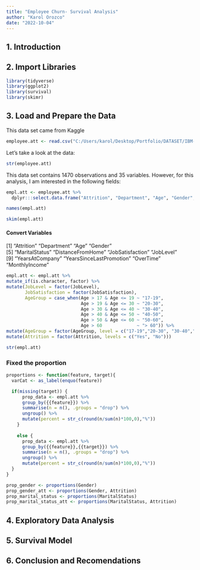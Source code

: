 ```yaml
---
title: "Employee Churn- Survival Analysis"
author: "Karol Orozco"
date: "2022-10-04"
---
```


## 1. Introduction

## 2. Import Libraries

```r
library(tidyverse)
library(ggplot2)
library(survival)
library(skimr)

```

## 3. Load and Prepare the Data

This data set came from Kaggle

```r
employee.att <- read.csv("C:/Users/karol/Desktop/Portfolio/DATASET/IBM-HR-Employee-Attrition.csv")
```

Let's take a look at the data:

```r
str(employee.att)
```

This data set contains 1470 observations and 35 variables. However, for this analysis, I am interested in the following fields:

```r
empl.att <- employee.att %>%
  dplyr:::select.data.frame("Attrition", "Department", "Age", "Gender", "MaritalStatus", "DistanceFromHome", "JobSatisfaction", "JobLevel", "YearsAtCompany", "YearsSinceLastPromotion", "OverTime", "MonthlyIncome")

names(empl.att)
```

```r
skim(empl.att)
```

#### Convert Variables

 [1] "Attrition"               "Department"              "Age"                     "Gender"                 
 [5] "MaritalStatus"           "DistanceFromHome"        "JobSatisfaction"         "JobLevel"               
 [9] "YearsAtCompany"          "YearsSinceLastPromotion" "OverTime"                "MonthlyIncome"  
 
 
```r

empl.att <- empl.att %>%
mutate_if(is.character, factor) %>% 
mutate(JobLevel = factor(JobLevel),
       JobSatisfaction = factor(JobSatisfaction),
       AgeGroup = case_when(Age > 17 & Age <= 19 ~ "17-19",
                            Age > 19 & Age <= 30 ~ "20-30",
                            Age > 30 & Age <= 40 ~ "30-40",
                            Age > 40 & Age <= 50 ~ "40-50",
                            Age > 50 & Age <= 60 ~ "50-60", 
                            Age > 60             ~ "> 60")) %>% 
mutate(AgeGroup = factor(AgeGroup, level = c("17-19","20-30", "30-40","40-50","50-60","> 60")))%>% 
mutate(Attrition = factor(Attrition, levels = c("Yes", "No")))

str(empl.att)
```

### Fixed the proportion

```r

proportions <- function(feature, target){
  varCat <- as_label(enquo(feature))

  if(missing(target)) {
      prop_data <- empl.att %>%  
      group_by({{feature}}) %>% 
      summarise(n = n(), .groups = "drop") %>% 
      ungroup() %>% 
      mutate(percent = str_c(round(n/sum(n)*100,0),"%"))
    }
  
    else {
      prop_data <- empl.att %>%  
      group_by({{feature}},{{target}}) %>% 
      summarise(n = n(), .groups = "drop") %>% 
      ungroup() %>% 
      mutate(percent = str_c(round(n/sum(n)*100,0),"%"))
  }
}   
```


```r
prop_gender <- proportions(Gender)
prop_gender_att <- proportions(Gender, Attrition)
prop_marital_status <- proportions(MaritalStatus)
prop_marital_status_att <- proportions(MaritalStatus, Attrition) 
```


## 4. Exploratory Data Analysis


## 5. Survival Model


## 6. Conclusion and Recomendations


